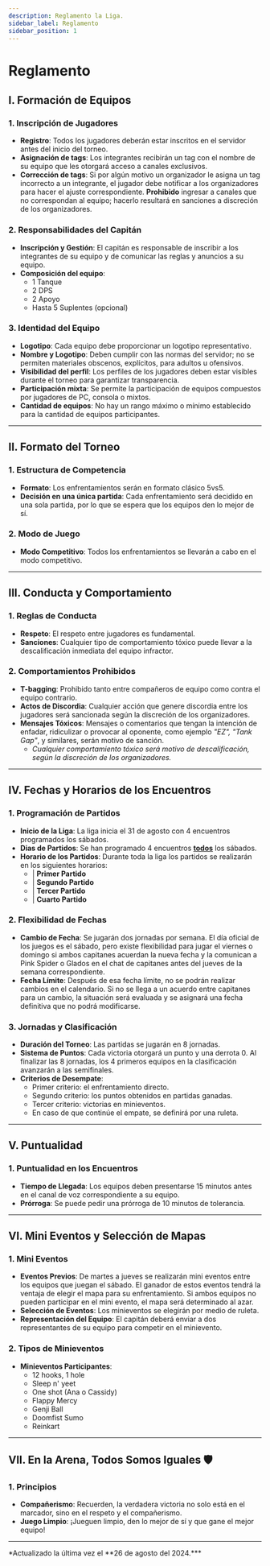 ```yaml
---
description: Reglamento la Liga.
sidebar_label: Reglamento
sidebar_position: 1
---
```


# Reglamento

## **I. Formación de Equipos**

### 1. **Inscripción de Jugadores**
   - **Registro**: Todos los jugadores deberán estar inscritos en el servidor antes del inicio del torneo.  
   - **Asignación de tags**: Los integrantes recibirán un tag con el nombre de su equipo que les otorgará acceso a canales exclusivos.  
   - **Corrección de tags**: Si por algún motivo un organizador le asigna un tag incorrecto a un integrante, el jugador debe notificar a los organizadores para hacer el ajuste correspondiente. **Prohibido** ingresar a canales que no correspondan al equipo; hacerlo resultará en sanciones a discreción de los organizadores.

### 2. **Responsabilidades del Capitán**
   - **Inscripción y Gestión**: El capitán es responsable de inscribir a los integrantes de su equipo y de comunicar las reglas y anuncios a su equipo.  
   - **Composición del equipo**:  
      - 1 Tanque  
      - 2 DPS  
      - 2 Apoyo  
      - Hasta 5 Suplentes (opcional)

### 3. **Identidad del Equipo**
   - **Logotipo**: Cada equipo debe proporcionar un logotipo representativo.  
   - **Nombre y Logotipo**: Deben cumplir con las normas del servidor; no se permiten materiales obscenos, explícitos, para adultos u ofensivos.  
   - **Visibilidad del perfil**: Los perfiles de los jugadores deben estar visibles durante el torneo para garantizar transparencia.  
   - **Participación mixta**: Se permite la participación de equipos compuestos por jugadores de PC, consola o mixtos.  
   - **Cantidad de equipos**: No hay un rango máximo o mínimo establecido para la cantidad de equipos participantes.

- - - -

## **II. Formato del Torneo**

### 1. **Estructura de Competencia**
   - **Formato**: Los enfrentamientos serán en formato clásico 5vs5.  
   - **Decisión en una única partida**: Cada enfrentamiento será decidido en una sola partida, por lo que se espera que los equipos den lo mejor de sí.

### 2. **Modo de Juego**
   - **Modo Competitivo**: Todos los enfrentamientos se llevarán a cabo en el modo competitivo.

- - - -

## **III. Conducta y Comportamiento**

### 1. **Reglas de Conducta**
   - **Respeto**: El respeto entre jugadores es fundamental.  
   - **Sanciones**: Cualquier tipo de comportamiento tóxico puede llevar a la descalificación inmediata del equipo infractor.

### 2. **Comportamientos Prohibidos**
   - **T-bagging**: Prohibido tanto entre compañeros de equipo como contra el equipo contrario.  
   - **Actos de Discordia**: Cualquier acción que genere discordia entre los jugadores será sancionada según la discreción de los organizadores.
   - **Mensajes Tóxicos**: Mensajes o comentarios que tengan la intención de enfadar, ridiculizar o provocar al oponente, como ejemplo *"EZ", "Tank Gap"*, y similares, serán motivo de sanción.  
       - *Cualquier comportamiento tóxico será motivo de descalificación, según la discreción de los organizadores.*

- - - -

## **IV. Fechas y Horarios de los Encuentros**

### 1. **Programación de Partidos**
   - **Inicio de la Liga**: La liga inicia el 31 de agosto con 4 encuentros programados los sábados.
   - **Dias de Partidos**: Se han programado 4 encuentros <ins>**todos**</ins> los sábados.
   - **Horario de los Partidos**: Durante toda la liga los partidos se realizarán en los siguientes horarios:
      - <TimeConverter time="08:00 PM" /> |  **Primer Partido**
      - <TimeConverter time="09:00 PM" /> |  **Segundo Partido**
      - <TimeConverter time="10:00 PM" /> |  **Tercer Partido**
      - <TimeConverter time="11:00 PM" /> |  **Cuarto Partido**
      



### 2. **Flexibilidad de Fechas**
   - **Cambio de Fecha**: Se jugarán dos jornadas por semana. El día oficial de los juegos es el sábado, pero existe flexibilidad para jugar el viernes o domingo si ambos capitanes acuerdan la nueva fecha y la comunican a Pink Spider o Glados en el chat de capitanes antes del jueves de la semana correspondiente.  
   - **Fecha Límite**: Después de esa fecha límite, no se podrán realizar cambios en el calendario. Si no se llega a un acuerdo entre capitanes para un cambio, la situación será evaluada y se asignará una fecha definitiva que no podrá modificarse.

### 3. **Jornadas y Clasificación**
   - **Duración del Torneo**: Las partidas se jugarán en 8 jornadas.  
   - **Sistema de Puntos**: Cada victoria otorgará un punto y una derrota 0. Al finalizar las 8 jornadas, los 4 primeros equipos en la clasificación avanzarán a las semifinales.  
   - **Criterios de Desempate**:  
      - Primer criterio: el enfrentamiento directo.  
      - Segundo criterio: los puntos obtenidos en partidas ganadas.  
      - Tercer criterio: victorias en minieventos.
      - En caso de que continúe el empate, se definirá por una ruleta.

- - - -

## **V. Puntualidad**

### 1. **Puntualidad en los Encuentros**
   - **Tiempo de Llegada**: Los equipos deben presentarse 15 minutos antes en el canal de voz correspondiente a su equipo.  
   - **Prórroga**: Se puede pedir una prórroga de 10 minutos de tolerancia.

- - - -

## **VI. Mini Eventos y Selección de Mapas**

### 1. **Mini Eventos**
   - **Eventos Previos**: De martes a jueves se realizarán mini eventos entre los equipos que juegan el sábado. El ganador de estos eventos tendrá la ventaja de elegir el mapa para su enfrentamiento. Si ambos equipos no pueden participar en el mini evento, el mapa será determinado al azar.  
   - **Selección de Eventos**: Los minieventos se elegirán por medio de ruleta.  
   - **Representación del Equipo**: El capitán deberá enviar a dos representantes de su equipo para competir en el minievento.

### 2. **Tipos de Minieventos**
   - **Minieventos Participantes**:
      - 12 hooks, 1 hole
      - Sleep n' yeet
      - One shot (Ana o Cassidy)
      - Flappy Mercy
      - Genji Ball
      - Doomfist Sumo
      - Reinkart

- - - -

## **VII. En la Arena, Todos Somos Iguales 🛡️**

### 1. **Principios**
   - **Compañerismo**: Recuerden, la verdadera victoria no solo está en el marcador, sino en el respeto y el compañerismo.  
   - **Juego Limpio**: ¡Jueguen limpio, den lo mejor de sí y que gane el mejor equipo!

---

<div class="align-right">*Actualizado la última vez el **26 de agosto del 2024.***</div>
